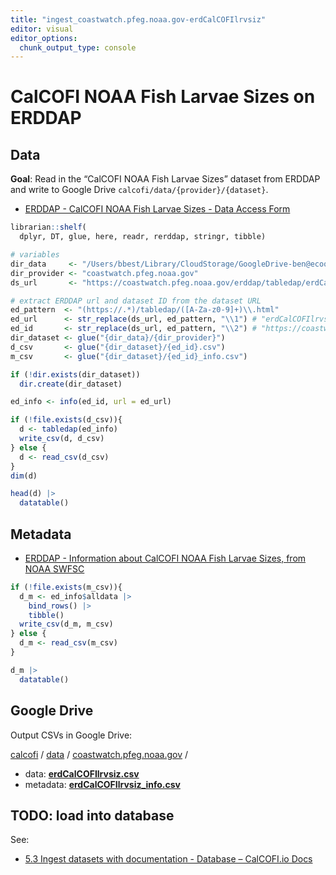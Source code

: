 ```yaml
---
title: "ingest_coastwatch.pfeg.noaa.gov-erdCalCOFIlrvsiz"
editor: visual
editor_options: 
  chunk_output_type: console
---
```


# CalCOFI NOAA Fish Larvae Sizes on ERDDAP

## Data

**Goal**: Read in the "CalCOFI NOAA Fish Larvae Sizes" dataset from ERDDAP and write to Google Drive `calcofi/data/{provider}/{dataset}`.

- [ERDDAP - CalCOFI NOAA Fish Larvae Sizes - Data Access Form](https://coastwatch.pfeg.noaa.gov/erddap/tabledap/erdCalCOFIlrvsiz.html)

```r
librarian::shelf(
  dplyr, DT, glue, here, readr, rerddap, stringr, tibble)

# variables
dir_data     <- "/Users/bbest/Library/CloudStorage/GoogleDrive-ben@ecoquants.com/My Drive/projects/calcofi/data" 
dir_provider <- "coastwatch.pfeg.noaa.gov"
ds_url       <- "https://coastwatch.pfeg.noaa.gov/erddap/tabledap/erdCalCOFIlrvsiz.html"

# extract ERDDAP url and dataset ID from the dataset URL
ed_pattern  <- "(https://.*)/tabledap/([A-Za-z0-9]+)\\.html"
ed_url      <- str_replace(ds_url, ed_pattern, "\\1") # "erdCalCOFIlrvsiz"
ed_id       <- str_replace(ds_url, ed_pattern, "\\2") # "https://coastwatch.pfeg.noaa.gov/erddap"
dir_dataset <- glue("{dir_data}/{dir_provider}")
d_csv       <- glue("{dir_dataset}/{ed_id}.csv")
m_csv       <- glue("{dir_dataset}/{ed_id}_info.csv")

if (!dir.exists(dir_dataset))
  dir.create(dir_dataset)

ed_info <- info(ed_id, url = ed_url)

if (!file.exists(d_csv)){
  d <- tabledap(ed_info)
  write_csv(d, d_csv)
} else {
  d <- read_csv(d_csv)
}
dim(d)

head(d) |> 
  datatable()
```

## Metadata

- [ERDDAP - Information about CalCOFI NOAA Fish Larvae Sizes, from NOAA SWFSC](https://coastwatch.pfeg.noaa.gov/erddap/info/erdCalCOFIlrvsiz/index.html)

```r
if (!file.exists(m_csv)){
  d_m <- ed_info$alldata |> 
    bind_rows() |> 
    tibble()
  write_csv(d_m, m_csv)
} else {
  d_m <- read_csv(m_csv)
}

d_m |> 
  datatable()
```

## Google Drive

Output CSVs in Google Drive: 

[calcofi](https://drive.google.com/drive/folders/13pWB5x59WSBR0mr9jJjkx7rri9hlUsMv) / [data](https://drive.google.com/drive/folders/1xxdWa4mWkmfkJUQsHxERTp9eBBXBMbV7) / [coastwatch.pfeg.noaa.gov](https://drive.google.com/drive/folders/1PDzCCpdSD4aBwpa7AZv2FNO1-pZg_WwP) / 

- data: [**erdCalCOFIlrvsiz.csv**](https://drive.google.com/file/d/1YkWJK8aUlDuP2hm5BszR4a82hzAogr0G/view?usp=drive_link)
- metadata: [**erdCalCOFIlrvsiz_info.csv**](https://drive.google.com/open?id=1GVgoMWbmC7iL0ULqDwFimCLCd3cs61N2&usp=drive_fs)

## TODO: load into database

See:

- [5.3 Ingest datasets with documentation - Database – CalCOFI.io Docs](https://calcofi.io/docs/db.html#ingest-datasets-with-documentation)
